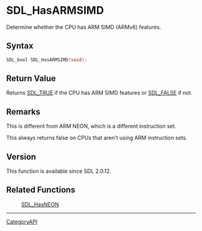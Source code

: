 = SDL_HasARMSIMD =

Determine whether the CPU has ARM SIMD (ARMv6) features.

== Syntax ==

<syntaxhighlight lang='c'>
SDL_bool SDL_HasARMSIMD(void);
</syntaxhighlight>

== Return Value ==

Returns [[SDL_TRUE]] if the CPU has ARM SIMD features or [[SDL_FALSE]] if
not.

== Remarks ==

This is different from ARM NEON, which is a different instruction set.

This always returns false on CPUs that aren't using ARM instruction sets.

== Version ==

This function is available since SDL 2.0.12.

== Related Functions ==

:[[SDL_HasNEON]]

----
[[CategoryAPI]]


